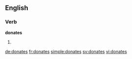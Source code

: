 ==English==

===Verb===
'''donates'''

# {{third-person singular of|donate}}

[[de:donates]]
[[fr:donates]]
[[simple:donates]]
[[sv:donates]]
[[vi:donates]]
